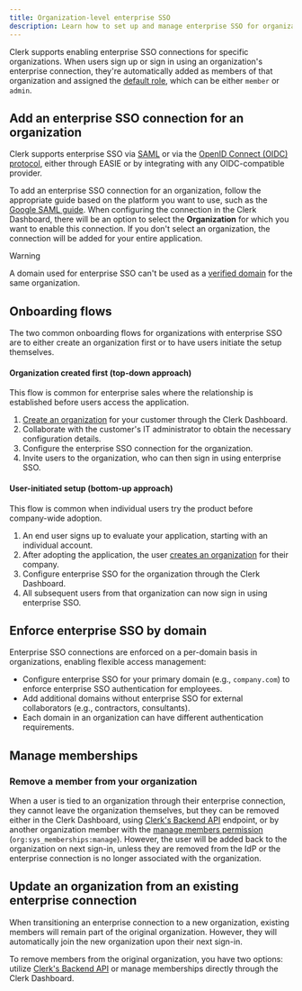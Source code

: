 ```yaml
---
title: Organization-level enterprise SSO
description: Learn how to set up and manage enterprise SSO for organizations.
---
```


Clerk supports enabling enterprise SSO connections for specific organizations. When users sign up or sign in using an organization's enterprise connection, they're automatically added as members of that organization and assigned the [default role](/docs/organizations/roles-permissions#default-roles), which can be either `member` or `admin`.

## Add an enterprise SSO connection for an organization

Clerk supports enterprise SSO via [SAML](/docs/authentication/enterprise-connections/overview#saml) or via the [OpenID Connect (OIDC) protocol](/docs/authentication/enterprise-connections/overview#oidc), either through EASIE or by integrating with any OIDC-compatible provider.

To add an enterprise SSO connection for an organization, follow the appropriate guide based on the platform you want to use, such as the [Google SAML guide](/docs/authentication/enterprise-connections/saml/google). When configuring the connection in the Clerk Dashboard, there will be an option to select the **Organization** for which you want to enable this connection. If you don't select an organization, the connection will be added for your entire application.

> [!WARNING]
> A domain used for enterprise SSO can't be used as a [verified domain](/docs/organizations/verified-domains) for the same organization.

## Onboarding flows

The two common onboarding flows for organizations with enterprise SSO are to either create an organization first or to have users initiate the setup themselves.

#### Organization created first (top-down approach)

This flow is common for enterprise sales where the relationship is established before users access the application.

1. [Create an organization](/docs/organizations/overview#create-an-organization) for your customer through the Clerk Dashboard.
1. Collaborate with the customer's IT administrator to obtain the necessary configuration details.
1. Configure the enterprise SSO connection for the organization.
1. Invite users to the organization, who can then sign in using enterprise SSO.

#### User-initiated setup (bottom-up approach)

This flow is common when individual users try the product before company-wide adoption.

1. An end user signs up to evaluate your application, starting with an individual account.
1. After adopting the application, the user [creates an organization](/docs/organizations/overview#create-an-organization) for their company.
1. Configure enterprise SSO for the organization through the Clerk Dashboard.
1. All subsequent users from that organization can now sign in using enterprise SSO.

## Enforce enterprise SSO by domain

Enterprise SSO connections are enforced on a per-domain basis in organizations, enabling flexible access management:

- Configure enterprise SSO for your primary domain (e.g., `company.com`) to enforce enterprise SSO authentication for employees.
- Add additional domains without enterprise SSO for external collaborators (e.g., contractors, consultants).
- Each domain in an organization can have different authentication requirements.

## Manage memberships

### Remove a member from your organization

When a user is tied to an organization through their enterprise connection, they cannot leave the organization themselves, but they can be removed either in the Clerk Dashboard, using [Clerk's Backend API](/docs/reference/backend-api/tag/Organization-Memberships#operation/DeleteOrganizationMembership) endpoint, or by another organization member with the [manage members permission](/docs/organizations/roles-permissions#system-permissions) (`org:sys_memberships:manage`). However, the user will be added back to the organization on next sign-in, unless they are removed from the IdP or the enterprise connection is no longer associated with the organization.

## Update an organization from an existing enterprise connection

When transitioning an enterprise connection to a new organization, existing members will remain part of the original organization. However, they will automatically join the new organization upon their next sign-in.

To remove members from the original organization, you have two options: utilize [Clerk's Backend API](/docs/reference/backend-api/tag/Organization-Memberships#operation/DeleteOrganizationMembership) or manage memberships directly through the Clerk Dashboard.
